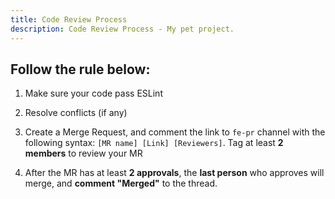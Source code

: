 ```yaml
---
title: Code Review Process
description: Code Review Process - My pet project.
---
```


## Follow the rule below:

1. Make sure your code pass ESLint

2. Resolve conflicts (if any)

3. Create a Merge Request, and comment the link to `fe-pr` channel with the following syntax: `[MR name] [Link] [Reviewers]`. Tag at least **2 members** to review your MR

4. After the MR has at least **2 approvals**, the **last person** who approves will merge, and **comment "Merged"** to the thread.
